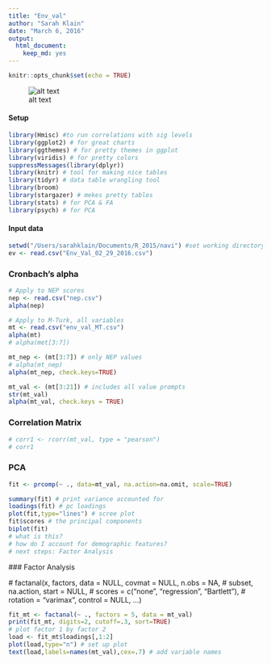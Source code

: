 ```yaml
---
title: "Env_val"
author: "Sarah Klain"
date: "March 6, 2016"
output: 
  html_document: 
    keep_md: yes
---
```


```r
knitr::opts_chunk$set(echo = TRUE)
```
![alt text](Pandora8.jpg)

#### Setup

```r
library(Hmisc) #to run correlations with sig levels
library(ggplot2) # for great charts
library(ggthemes) # for pretty themes in ggplot
library(viridis) # for pretty colors
suppressMessages(library(dplyr))
library(knitr) # tool for making nice tables
library(tidyr) # data table wrangling tool
library(broom)
library(stargazer) # mekes pretty tables
library(stats) # for PCA & FA
library(psych) # for PCA
```

#### Input data
```r
setwd("/Users/sarahklain/Documents/R_2015/navi") #set working directory
ev <- read.csv("Env_Val_02_29_2016.csv")
```

### Cronbach's alpha
```r
# Apply to NEP scores
nep <- read.csv("nep.csv")
alpha(nep)

# Apply to M-Turk, all variables
mt <- read.csv("env_val_MT.csv")
alpha(mt)
# alpha(met[3:7])

mt_nep <- (mt[3:7]) # only NEP values
# alpha(mt_nep)
alpha(mt_nep, check.keys=TRUE)

mt_val <- (mt[3:21]) # includes all value prompts
str(mt_val)
alpha(mt_val, check.keys = TRUE)
```

### Correlation Matrix

```r
# corr1 <- rcorr(mt_val, type = "pearson")
# corr1
```

### PCA

```r
fit <- prcomp(~ ., data=mt_val, na.action=na.omit, scale=TRUE)

summary(fit) # print variance accounted for 
loadings(fit) # pc loadings 
plot(fit,type="lines") # scree plot 
fit$scores # the principal components
biplot(fit)
# what is this?
# how do I account for demographic features?
# next steps: Factor Analysis
```
 
 ### Factor Analysis

 # factanal(x, factors, data = NULL, covmat = NULL, n.obs = NA,
 #        subset, na.action, start = NULL,
 #        scores = c("none", "regression", "Bartlett"),
 #        rotation = "varimax", control = NULL, ...)
 

```r
fit_mt <- factanal(~ ., factors = 5, data = mt_val)
print(fit_mt, digits=2, cutoff=.3, sort=TRUE)
# plot factor 1 by factor 2 
load <- fit_mt$loadings[,1:2] 
plot(load,type="n") # set up plot 
text(load,labels=names(mt_val),cex=.7) # add variable names
```

